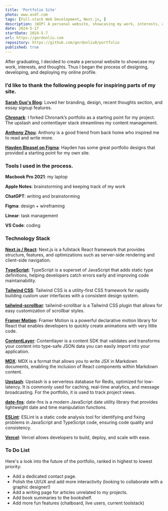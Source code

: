 ```yaml
---
title: 'Portfolio Site'
photo: www.asdf.com
tags: [Full-stack Web Development, Next.js, ]
description: (WIP) A personal website, showcasing my work, interests, and thoughts in a creative and digestible format. 
date: 2024-5-17
startDate: 2024-5-7
url: https://gordonliu.com
repository: https://github.com/gordonliu0/portfolio
published: true
---
```


After graduating, I decided to create a personal website to showcase my work, interests, and thoughts. Thus I began the process of designing, developing, and deploying my online profile.


### I’d like to thank the following people for inspiring parts of my site. 

**[Sarah Guo's Blog](https://sarahguo.com/blog)**: Loved her branding, design, recent thoughts section, and essay signup features. 

**[Chronark](https://chronark.com/)**: I forked Chronark’s portfolio as a starting point for my project. The upstash and contentlayer stack streamlines my content management.

**[Anthony Zhou](https://anthonyzhou.com/)**: Anthony is a good friend from back home who inspired me to read and write more. 

**[Hayden Bleasel on Figma](https://www.figma.com/@haydenbleasel)**: Hayden has some great portfolio designs that provided a starting point for my own site.


### Tools I used in the process.

**Macbook Pro 2021**: my laptop

**Apple Notes**: brainstorming and keeping track of my work

**ChatGPT**: writing and brainstorming

**Figma**: design + wireframing

**Linear**: task management

**VS Code**: coding

### Technology Stack

**[Next.js / React](https://github.com/vercel/next.js)**: Next.js is a fullstack React framework that provides structure, features, and optimizations such as server-side rendering and client-side navigation. 

**[TypeScript](https://github.com/microsoft/TypeScript)**: TypeScript is a superset of JavaScript that adds static type definitions, helping developers catch errors early and improving code maintainability.

**[Tailwind CSS](https://github.com/tailwindlabs/tailwindcss)**: Tailwind CSS is a utility-first CSS framework for rapidly building custom user interfaces with a consistent design system.

**[tailwind-scrollbar](https://github.com/adoxography/tailwind-scrollbar)**: tailwind-scrollbar is a Tailwind CSS plugin that allows for easy customization of scrollbar styles.

**[Framer Motion](https://github.com/framer/motion)**: Framer Motion is a powerful declarative motion library for React that enables developers to quickly create animations with very little code.

**[ContentLayer](https://github.com/contentlayerdev/contentlayer)**: Contentlayer is a content SDK that validates and transforms your content into type-safe JSON data you can easily import into your application.

**[MDX](https://github.com/mdx-js/mdx)**: MDX is a format that allows you to write JSX in Markdown documents, enabling the inclusion of React components within Markdown content.

**[Upstash](https://github.com/upstash)**: Upstash is a serverless database for Redis, optimized for low-latency. It is commonly used for caching, real-time analytics, and message broadcasting. For the portfolio, it is used to track project views. 

**[date-fns](https://github.com/date-fns/date-fns)**: date-fns is a modern JavaScript date utility library that provides lightweight date and time manipulation functions.

**[ESLint](https://github.com/eslint/eslint)**: ESLint is a static code analysis tool for identifying and fixing problems in JavaScript and TypeScript code, ensuring code quality and consistency.

**[Vercel](https://vercel.com/about)**: Vercel allows developers to build, deploy, and scale with ease.


### To Do List

Here's a look into the future of the portfolio, ranked in highest to lowest priority:
- Add a dedicated contact page. 
- Polish the UI/UX and add more interactivity (looking to collaborate with a graphic designer!) 
- Add a writing page for articles unrelated to my projects.
- Add book summaries to the bookshelf. 
- Add more fun features (chatboard, live users, current toolstack)
